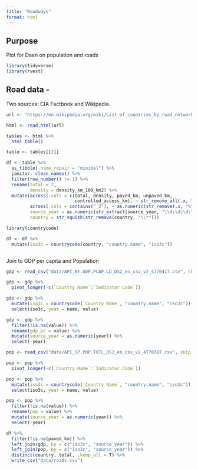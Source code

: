 ```yaml
---
title: "Roadways"
format: html
---
```


## Purpose

Plot for  Daan on population and roads

```r
library(tidyverse)
library(rvest)
```

## Road data -

Two sources: CIA Factbook and Wikipedia.

```r
url <- "https://en.wikipedia.org/wiki/List_of_countries_by_road_network_size"

html <- read_html(url)

tables <- html %>% 
  html_table()

table <- tables[[2]]

df <- table %>% 
  as_tibble(.name_repair = "minimal") %>% 
  janitor::clean_names() %>% 
  filter(row_number() != 1) %>% 
  rename(total = 2,
         density = density_km_100_km2) %>%
  mutate(across(.cols = c(total, density, paved_km, unpaved_km,
                          controlled_access_km), ~ str_remove_all(.x, ",") %>% parse_number()),
         across(.cols = contains("_2"), ~ as.numeric(str_remove(.x, "%"))),
         source_year = as.numeric(str_extract(source_year, "\\d\\d\\d\\d")),
         country = str_squish(str_remove(country, "\\*")))

library(countrycode)

df <- df %>% 
  mutate(iso3c = countrycode(country, "country.name", "iso3c"))



```

Join to GDP per capita and Population

```r
gdp <- read_csv("data/API_NY.GDP.PCAP.CD_DS2_en_csv_v2_4770417.csv", skip = 4)

gdp <- gdp %>%
  pivot_longer(-c(`Country Name`:`Indicator Code`))

gdp <- gdp %>% 
  mutate(iso3c = countrycode(`Country Name`, "country.name", "iso3c")) %>% 
  select(iso3c, year = name, value)

gdp <- gdp %>% 
  filter(!is.na(value)) %>% 
  rename(gdp_pc = value) %>% 
  mutate(source_year = as.numeric(year)) %>% 
  select(-year)
```

```r
pop <- read_csv("data/API_SP.POP.TOTL_DS2_en_csv_v2_4770387.csv", skip = 4)

pop <- pop %>%
  pivot_longer(-c(`Country Name`:`Indicator Code`))

pop <- pop %>% 
  mutate(iso3c = countrycode(`Country Name`, "country.name", "iso3c")) %>% 
  select(iso3c, year = name, value)

pop <- pop %>% 
  filter(!is.na(value)) %>% 
  rename(pop = value) %>% 
  mutate(source_year = as.numeric(year)) %>% 
  select(-year)
```


```r
df %>% 
  filter(!is.na(paved_km)) %>% 
  left_join(gdp, by = c("iso3c", "source_year")) %>% 
  left_join(pop, by = c("iso3c", "source_year")) %>%   
  distinct(country, total, .keep_all = T) %>% 
  write_csv("data/roads.csv")
```

